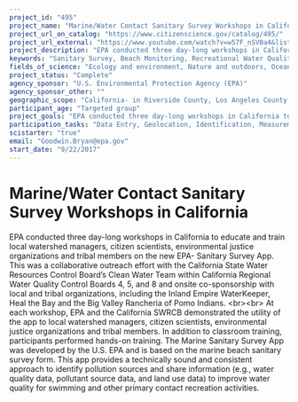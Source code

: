 ```yaml
---
project_id: "495"
project_name: "Marine/Water Contact Sanitary Survey Workshops in California"
project_url_on_catalog: "https://www.citizenscience.gov/catalog/495/"
project_url_external: "https://www.youtube.com/watch?v=w57F_nSV0a4&list=PLMSa5d-iIl6OsjuwK3Fh0tH6D4BOmFneV"
project_description: "EPA conducted three day-long workshops in California to educate and train local watershed managers, citizen scientists, environmental justice organizations and tribal members on the new EPA- Sanitary Survey App.  This was a collaborative outreach effort with the California State Water Resources Control Board\u2019s Clean Water Team within California Regional Water Quality Control Boards 4, 5, and 8 and onsite co-sponsorship with local and tribal organizations, including the Inland Empire WaterKeeper, Heal the Bay and the Big Valley Rancheria of Pomo Indians. &lt;br&gt;&lt;br&gt; At each workshop, EPA and the California SWRCB  demonstrated the utility of the app to local watershed managers, citizen scientists, environmental justice organizations and tribal members. In addition to classroom training, participants performed hands-on training. The Marine Sanitary Survey App was developed by the U.S. EPA and is based on the marine beach sanitary survey form. This app provides a technically sound and consistent approach to identify pollution sources and share information (e.g., water quality data, pollutant source data, and land use data) to improve water quality for swimming and other primary contact recreation activities."
keywords: "Sanitary Survey, Beach Monitoring, Recreational Water Quality"
fields_of_science: "Ecology and environment, Nature and outdoors, Ocean/water and marine"
project_status: "Complete"
agency_sponsor: "U.S. Environmental Protection Agency (EPA)"
agency_sponsor_other: ""
geographic_scope: "California- in Riverside County, Los Angeles County, Clear Lake Watershed"
participant_age: "Targeted group"
project_goals: "EPA conducted three day-long workshops in California to educate and train local watershed managers, citizen scientists, environmental justice organizations and tribal members on the new EPA- Marine Sanitary Survey App. This App is tool that could help them better manage water bodies with primary recreation, secondary recreation, cultural, and fish beneficial uses. This was a collaborative outreach effort with the California State Water Resources Control Board\u2019s Clean Water Team within California Regional Water Quality Control Boards 4, 5, and 8 and onsite co-sponsorship with local and tribal organizations, including the Inland Empire WaterKeeper, Heal the Bay and the Big Valley Rancheria of Pomo Indians.  At each workshop, EPA and the California SWRCB  demonstrated the utility of the app to local watershed managers, citizen scientists, environmental justice organizations and tribal members. In addition to classroom training, participants performed hands-on training. The Marine Sanitary Survey App was developed by the U.S. EPA and is based on the marine beach sanitary survey form. This app provides a technically sound and consistent approach to identify pollution sources and share information (e.g., water quality data, pollutant source data, and land use data) to improve water quality for swimming and other primary contact recreation activities."
participation_tasks: "Data Entry, Geolocation, Identification, Measurement, Observation, Photography, Site Selection and/or Description"
scistarter: "true"
email: "Goodwin.Bryan@epa.gov"
start_date: "9/22/2017"
---
```


# Marine/Water Contact Sanitary Survey Workshops in California

EPA conducted three day-long workshops in California to educate and train local watershed managers, citizen scientists, environmental justice organizations and tribal members on the new EPA- Sanitary Survey App.  This was a collaborative outreach effort with the California State Water Resources Control Board’s Clean Water Team within California Regional Water Quality Control Boards 4, 5, and 8 and onsite co-sponsorship with local and tribal organizations, including the Inland Empire WaterKeeper, Heal the Bay and the Big Valley Rancheria of Pomo Indians. &lt;br&gt;&lt;br&gt; At each workshop, EPA and the California SWRCB  demonstrated the utility of the app to local watershed managers, citizen scientists, environmental justice organizations and tribal members. In addition to classroom training, participants performed hands-on training. The Marine Sanitary Survey App was developed by the U.S. EPA and is based on the marine beach sanitary survey form. This app provides a technically sound and consistent approach to identify pollution sources and share information (e.g., water quality data, pollutant source data, and land use data) to improve water quality for swimming and other primary contact recreation activities.
